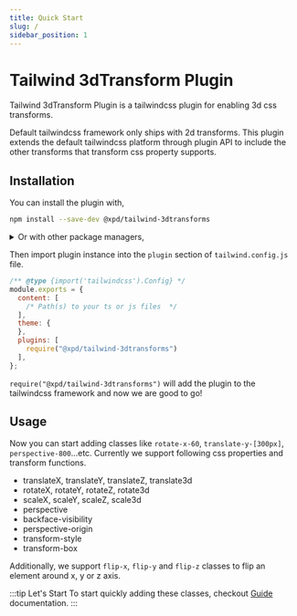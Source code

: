 ```yaml
---
title: Quick Start
slug: /
sidebar_position: 1
---
```


# Tailwind 3dTransform Plugin

Tailwind 3dTransform Plugin is a tailwindcss plugin for enabling 3d css transforms.

Default tailwindcss framework only ships with 2d transforms. This plugin extends the default tailwindcss platform through plugin API to include the other transforms that transform css property supports.

## Installation

You can install the plugin with,

  ```bash
  npm install --save-dev @xpd/tailwind-3dtransforms
  ```

<details>
  <summary>
  Or with other package managers,
  </summary>
  <div>
  with yarn,

  ```bash
  yarn add -D @xpd/tailwind-3dtransforms
  ```

  with pnpm,

  ```bash
  pnpm install --save-dev @xpd/tailwind-3dtransforms
  ```
  </div>
</details>

Then import plugin instance into the `plugin` section of `tailwind.config.js` file.

```js
/** @type {import('tailwindcss').Config} */
module.exports = {
  content: [
    /* Path(s) to your ts or js files  */
  ],
  theme: {
  },
  plugins: [
    require("@xpd/tailwind-3dtransforms")
  ],
};
```

`require("@xpd/tailwind-3dtransforms")` will add the plugin to the tailwindcss framework and now we are good to go!

## Usage

Now you can start adding classes like `rotate-x-60`, `translate-y-[300px]`, `perspective-800`...etc. Currently we support following
css properties and transform functions.

- translateX, translateY, translateZ, translate3d
- rotateX, rotateY, rotateZ, rotate3d
- scaleX, scaleY, scaleZ, scale3d
- perspective
- backface-visibility
- perspective-origin
- transform-style
- transform-box

Additionally, we support `flip-x`, `flip-y` and `flip-z` classes to flip an element around x, y or z axis.

:::tip Let's Start
To start quickly adding these classes, checkout [Guide](/category/guide) documentation.
:::


